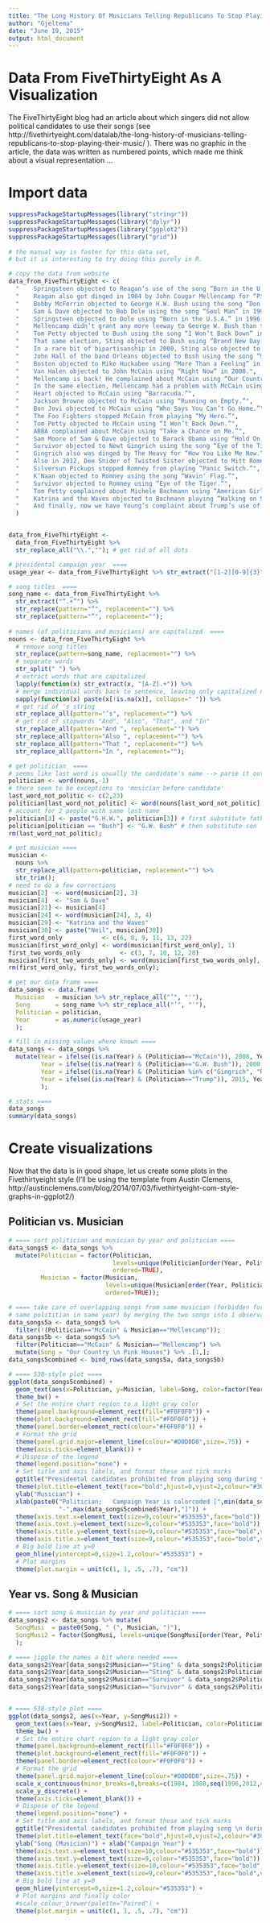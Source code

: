 ---
title: "The Long History Of Musicians Telling Republicans To Stop Playing Their Music"
author: "Gjeltema"
date: "June 19, 2015"
output: html_document
---
Data From FiveThirtyEight As A Visualization  
========================================================  
The FiveThirtyEight blog had an article about which singers did not allow 
political candidates to use their songs 
(see http://fivethirtyeight.com/datalab/the-long-history-of-musicians-telling-republicans-to-stop-playing-their-music/
). There was no graphic in the article, the data was written as numbered points, 
which made me think about a visual representation ...  

# Import data
```{r dataMusiciansCandidates}
suppressPackageStartupMessages(library("stringr"))
suppressPackageStartupMessages(library("dplyr"))
suppressPackageStartupMessages(library("ggplot2"))
suppressPackageStartupMessages(library("grid"))
                               
# the manual way is faster for this data set,
# but it is interesting to try doing this purely in R.

# copy the data from website 
data_from_FiveThirtyEight <- c(
  "    Springsteen objected to Reagan’s use of the song “Born in the U.S.A.” during the 1984 election.", 
  "    Reagan also got dinged in 1984 by John Cougar Mellencamp for “Pink Houses.”",
  "    Bobby McFerrin objected to George H.W. Bush using the song “Don’t Worry, Be Happy” in 1988.",
  "    Sam & Dave objected to Bob Dole using the song “Soul Man” in 1996.",
  "    Springsteen objected to Dole using “Born in the U.S.A.” in 1996.",
  "    Mellencamp didn’t grant any more leeway to George W. Bush than to Reagan. Mellencamp complained when Bush used “R.O.C.K. in the U.S.A.” in 2000.",
  "    Tom Petty objected to Bush using the song “I Won’t Back Down” in 2000.",
  "    That same election, Sting objected to Bush using “Brand New Day.”",
  "    In a rare bit of bipartisanship in 2000, Sting also objected to Al Gore using “Brand New Day.”",
  "    John Hall of the band Orleans objected to Bush using the song “Still the One” during his re-election campaign in 2004.",
  "    Boston objected to Mike Huckabee using “More Than a Feeling” in 2008.",
  "    Van Halen objected to John McCain using “Right Now” in 2008.",
  "    Mellencamp is back! He complained about McCain using “Our Country” in 2008.",
  "    In the same election, Mellencamp had a problem with McCain using the song “Pink Houses.”",
  "    Heart objected to McCain using “Barracuda.”",
  "    Jackson Browne objected to McCain using “Running on Empty.”",
  "    Bon Jovi objected to McCain using “Who Says You Can’t Go Home.”",
  "    The Foo Fighters stopped McCain from playing “My Hero.”",
  "    Tom Petty objected to McCain using “I Won’t Back Down.”",
  "    ABBA complained about McCain using “Take a Chance on Me.”",
  "    Sam Moore of Sam & Dave objected to Barack Obama using “Hold On, I’m Coming” during the 2008 election.",
  "    Survivor objected to Newt Gingrich using the song “Eye of the Tiger” in 2012.",
  "    Gingrich also was dinged by The Heavy for “How You Like Me Now.”",
  "    Also in 2012, Dee Snider of Twisted Sister objected to Mitt Romney using “We’re Not Gonna Take It.”",
  "    Silversun Pickups stopped Romney from playing “Panic Switch.”",
  "    K’Naan objected to Romney using the song “Wavin’ Flag.”",
  "    Survivor objected to Romney using “Eye of the Tiger.”",
  "    Tom Petty complained about Michele Bachmann using “American Girl” in 2012.",
  "    Katrina and the Waves objected to Bachmann playing “Walking on Sunshine.”",
  "    And finally, now we have Young’s complaint about Trump’s use of “Rockin’ in the Free World.”"
  )


data_from_FiveThirtyEight <- 
  data_from_FiveThirtyEight %>% 
  str_replace_all("\\.",""); # get rid of all dots

# presidental campaign year  ====
usage_year <- data_from_FiveThirtyEight %>% str_extract("[1-2][0-9]{3}") # some NA

# song titles  ====
song_name <- data_from_FiveThirtyEight %>% 
  str_extract("“.+”") %>%
  str_replace(pattern="“", replacement="") %>% 
  str_replace(pattern="”", replacement="");
  
# names (of politicians and musicians) are capitalized  ====
nouns <- data_from_FiveThirtyEight %>%
  # remove song titles 
  str_replace(pattern=song_name, replacement="") %>%
  # separate words
  str_split(" ") %>%
  # extract words that are capitalized
  lapply(function(x) str_extract(x, "[A-Z].+")) %>%
  # merge individual words back to sentence, leaving only capitalized names
  sapply(function(x) paste(x[!is.na(x)], collapse=" ")) %>%
  # get rid of 's string
  str_replace_all(pattern="’s", replacement="") %>%
  # get rid of stopwords "And", "Also", "That", and "In"  
  str_replace_all(pattern="And ", replacement="") %>%
  str_replace_all(pattern="Also ", replacement="") %>%
  str_replace_all(pattern="That ", replacement="") %>%
  str_replace_all(pattern="In ", replacement="");

# get politician  ====
# seems like last word is usually the candidate's name --> parse it out
politician <- word(nouns,-1) 
# there seem to be exceptions to 'musician before candidate'
last_word_not_politic <- c(2,23)
politician[last_word_not_politic] <- word(nouns[last_word_not_politic], 1)
# account for 2 people with same last name
politician[3] <- paste("G.H.W.", politician[3]) # first substitute father
politician[politician == "Bush"] <- "G.W. Bush" # then substitute son
rm(last_word_not_politic);

# get musician ====
musician <- 
  nouns %>% 
  str_replace_all(pattern=politician, replacement="") %>% 
  str_trim(); 
# need to do a few corrections 
musician[2]  <- word(musician[2], 3)
musician[4]  <- "Sam & Dave"
musician[21] <- musician[4]
musician[24] <- word(musician[24], 3, 4)
musician[29] <- "Katrina and the Waves"
musician[30] <- paste("Neil", musician[30])
first_word_only           <- c(6, 8, 9, 11, 13, 22)
musician[first_word_only] <- word(musician[first_word_only], 1)
first_two_words_only           <- c(3, 7, 10, 12, 28) 
musician[first_two_words_only] <- word(musician[first_two_words_only], 1, 2);
rm(first_word_only, first_two_words_only);

# get our data frame ====
data_songs <- data.frame(
  Musician   = musician %>% str_replace_all("’", "'"),
  Song       = song_name %>% str_replace_all("’", "'"),
  Politician = politician,
  Year       = as.numeric(usage_year)
  );

# fill in missing values where known ====
data_songs <- data_songs %>% 
  mutate(Year = ifelse((is.na(Year) & (Politician=="McCain")), 2008, Year),
         Year = ifelse((is.na(Year) & (Politician=="G.W. Bush")), 2000, Year),
         Year = ifelse((is.na(Year) & (Politician %in% c("Gingrich", "Romney", "Bachmann"))), 2012, Year),
         Year = ifelse((is.na(Year) & (Politician=="Trump")), 2015, Year)
         );

# stats ====
data_songs
summary(data_songs)
```

# Create visualizations  
Now that the data is in good shape, let us create some plots in the 
Fivethirtyeight style (I'll be using the template from Austin Clemens,
http://austinclemens.com/blog/2014/07/03/fivethirtyeight-com-style-graphs-in-ggplot2/)  

## Politician vs. Musician
```{r dataVizByMusician, fig.width=10}
# ==== sort politician and musician by year and politician ====
data_songs5 <- data_songs %>% 
  mutate(Politician = factor(Politician, 
                             levels=unique(Politician[order(Year, Politician)]), 
                             ordered=TRUE),
         Musician = factor(Musician, 
                           levels=unique(Musician[order(Year, Politician, Musician)]), 
                           ordered=TRUE));

# ==== take care of overlapping songs from same musician (forbidden for
# same polititian in same year) by merging the two songs into 1 observation ====
data_songs5a <- data_songs5 %>% 
  filter(!(Politician=="McCain" & Musician=="Mellencamp"));
data_songs5b <- data_songs5 %>% 
  filter(Politician=="McCain" & Musician=="Mellencamp") %>%
  mutate(Song = "Our Country \n Pink Houses") %>% .[1,];
data_songs5combined <- bind_rows(data_songs5a, data_songs5b)

# ==== 538-style plot ====
ggplot(data_songs5combined) +
  geom_text(aes(x=Politician, y=Musician, label=Song, color=factor(Year), size=0.6)) +
  theme_bw() +
  # Set the entire chart region to a light gray color
  theme(panel.background=element_rect(fill="#F0F0F0")) +
  theme(plot.background=element_rect(fill="#F0F0F0")) +
  theme(panel.border=element_rect(colour="#F0F0F0")) +
  # Format the grid
  theme(panel.grid.major=element_line(colour="#D0D0D0",size=.75)) +
  theme(axis.ticks=element_blank()) +
  # Dispose of the legend
  theme(legend.position="none") +
  # Set title and axis labels, and format these and tick marks
  ggtitle("Presidental candidates prohibited from playing song during their campaign") +
  theme(plot.title=element_text(face="bold",hjust=0,vjust=2,colour="#3C3C3C",size=14)) +
  ylab("Musician") + 
  xlab(paste0("Politician;   Campaign Year is colorcoded [",min(data_songs5combined$Year),
              "-",max(data_songs5combined$Year),"]")) +
  theme(axis.text.x=element_text(size=9,colour="#535353",face="bold")) +
  theme(axis.text.y=element_text(size=9,colour="#535353",face="bold")) +
  theme(axis.title.y=element_text(size=9,colour="#535353",face="bold",vjust=1.5)) +
  theme(axis.title.x=element_text(size=9,colour="#535353",face="bold",vjust=-.5)) +
  # Big bold line at y=0
  geom_hline(yintercept=0,size=1.2,colour="#535353") +
  # Plot margins
  theme(plot.margin = unit(c(1, 1, .5, .7), "cm"))
```

## Year vs. Song & Musician
```{r dataVizBySongMusician, fig.width=10}
# ==== sort song & musician by year and politician ====
data_songs2 <- data_songs %>% mutate(
  SongMusi  = paste0(Song, " (", Musician, ")"),
  SongMusi2 = factor(SongMusi, levels=unique(SongMusi[order(Year, Politician, Musician, SongMusi)]), ordered=TRUE) 
  );

# ==== jiggle the names a bit where needed ====
data_songs2$Year[data_songs2$Musician=="Sting" & data_songs2$Politician=="Gore"] <- 2000.9;
data_songs2$Year[data_songs2$Musician=="Sting" & data_songs2$Politician=="G.W. Bush"] <- 1998.1;
data_songs2$Year[data_songs2$Musician=="Survivor" & data_songs2$Politician=="Romney"] <- 2013.5;
data_songs2$Year[data_songs2$Musician=="Survivor" & data_songs2$Politician=="Gingrich"] <- 2010.5;


# ==== 538-style plot ====
ggplot(data_songs2, aes(x=Year, y=SongMusi2)) +  
  geom_text(aes(x=Year, y=SongMusi2, label=Politician, color=Politician, size=1)) +
  theme_bw() +
  # Set the entire chart region to a light gray color
  theme(panel.background=element_rect(fill="#F0F0F0")) +
  theme(plot.background=element_rect(fill="#F0F0F0")) +
  theme(panel.border=element_rect(colour="#F0F0F0")) +
  # Format the grid
  theme(panel.grid.major=element_line(colour="#D0D0D0",size=.75)) +
  scale_x_continuous(minor_breaks=0,breaks=c(1984, 1988,seq(1996,2012,4),2015),limits=c(1984,2015)) +
  scale_y_discrete() + 
  theme(axis.ticks=element_blank()) +
  # Dispose of the legend
  theme(legend.position="none") +
  # Set title and axis labels, and format these and tick marks
  ggtitle("Presidental candidates prohibited from playing song \n during their campaign") +
  theme(plot.title=element_text(face="bold",hjust=0,vjust=2,colour="#3C3C3C",size=15)) +
  ylab("Song (Musician)") + xlab("Campaign Year") +
  theme(axis.text.x=element_text(size=10,colour="#535353",face="bold")) +
  theme(axis.text.y=element_text(size=9,colour="#535353",face="bold")) +
  theme(axis.title.y=element_text(size=10,colour="#535353",face="bold",vjust=1.5)) +
  theme(axis.title.x=element_text(size=9,colour="#535353",face="bold",vjust=-.5)) +
  # Big bold line at y=0
  geom_hline(yintercept=0,size=1.2,colour="#535353") +
  # Plot margins and finally color
  #scale_colour_brewer(palette="Paired") +
  theme(plot.margin = unit(c(1, 1, .5, .7), "cm")) 
```
